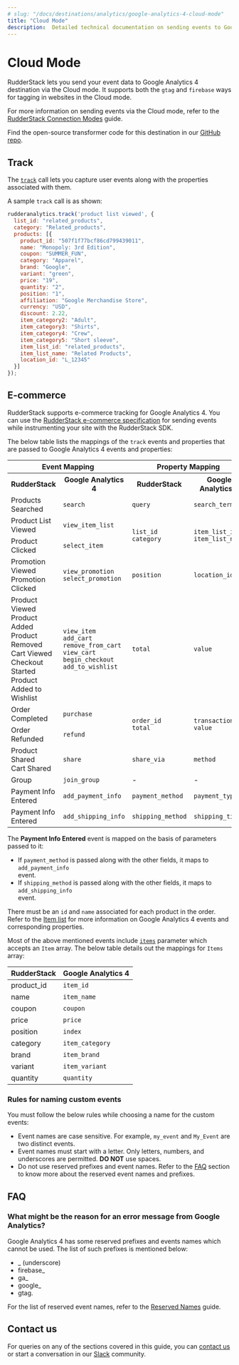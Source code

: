 ```yaml
---
# slug: "/docs/destinations/analytics/google-analytics-4-cloud-mode"
title: "Cloud Mode"
description:  Detailed technical documentation on sending events to Google Analytics 4 using the RudderStack Cloud mode.
---
```


# Cloud Mode

RudderStack lets you send your event data to Google Analytics 4 destination via the Cloud mode. It supports both the `gtag` and `firebase` ways for tagging in websites in the Cloud mode.

<div class="infoBlock">

For more information on sending events via the Cloud mode, refer to the <a href="https://www.rudderstack.com/docs/rudderstack-cloud/rudderstack-connection-modes/#cloud-mode">RudderStack Connection Modes</a> guide.
</div>

<div class="successBlock">

Find the open-source transformer code for this destination in our <a href="https://github.com/rudderlabs/rudder-transformer/tree/master/v0/destinations/ga4">GitHub repo</a>.
</div>

## Track

The [`track`](https://www.rudderstack.com/docs/rudderstack-api/api-specification/rudderstack-spec/track/) call lets you capture user events along with the properties associated with them.

A sample `track` call is as shown:

```javascript
rudderanalytics.track('product list viewed', {
  list_id: "related_products",
  category: "Related_products",
  products: [{
    product_id: "507f1f77bcf86cd799439011",
    name: "Monopoly: 3rd Edition",
    coupon: "SUMMER_FUN",
    category: "Apparel",
    brand: "Google",
    variant: "green",
    price: "19",
    quantity: "2",
    position: "1",
    affiliation: "Google Merchandise Store",
    currency: "USD",
    discount: 2.22,
    item_category2: "Adult",
    item_category3: "Shirts",
    item_category4: "Crew",
    item_category5: "Short sleeve",
    item_list_id: "related_products",
    item_list_name: "Related Products",
    location_id: "L_12345"
  }]
});
```

## E-commerce

RudderStack supports e-commerce tracking for Google Analytics 4. You can use the [RudderStack e-commerce specification](https://rudderstack.com/docs/rudderstack-api/api-specification/rudderstack-ecommerce-events-specification/) for sending events while instrumenting your site with the RudderStack SDK.

The below table lists the mappings of the `track` events and properties that are passed to Google Analytics 4 events and properties:

<table>
  <tr>
    <th colspan="2">Event Mapping</th>
    <th colspan="2">Property Mapping</th>
  </tr>
  <tr>
    <th>RudderStack</th>
    <th>Google Analytics 4</th>
    <th>RudderStack</th>
    <th>Google Analytics 4</th>
  </tr>
  <tr>
    <td>Products Searched</td>
    <td><code class=“inline-code”>search</code></td>
    <td><code class=“inline-code”>query</code></td>
    <td><code class=“inline-code”>search_term</code></td>
  </tr>
  <tr>
    <td>Product List Viewed</td>
    <td><code class=“inline-code”>view_item_list</code></td>
    <td rowspan="2"><code class=“inline-code”>list_id</code></br><code class=“inline-code”>category</code></td>
    <td rowspan="2"><code class=“inline-code”>item_list_id</code></br><code class=“inline-code”>item_list_name</code></td>
  </tr>
  <tr>
   <td>Product Clicked</td>
    <td><code class=“inline-code”>select_item</code></td>
  </tr>
  <tr>
    <td>Promotion Viewed</br>Promotion Clicked</td>
    <td><code class=“inline-code”>view_promotion</code></br><code class=“inline-code”>select_promotion</code></td>
    <td><code class=“inline-code”>position</code></td>
    <td><code class=“inline-code”>location_id</code></td>
  </tr>
   <tr>
    <td>Product Viewed</br>Product Added</br>Product Removed</br>Cart Viewed</br>Checkout Started</br>Product Added to Wishlist</td>
    <td><code class=“inline-code”>view_item</code></br><code class=“inline-code”>add_cart</code></br><code class=“inline-code”>remove_from_cart</code></br><code class=“inline-code”>view_cart</code></br><code class=“inline-code”>begin_checkout</code></br><code class=“inline-code”>add_to_wishlist</code></td>
    <td><code class=“inline-code”>total</code></td>
    <td><code class=“inline-code”>value</code></td>
  </tr>
   <tr>
    <td>Order Completed</td>
    <td><code class=“inline-code”>purchase</code></td>
    <td rowspan="2"><code class=“inline-code”>order_id</code></br><code class=“inline-code”>total</code></td>
    <td rowspan="2"><code class=“inline-code”>transaction_id</code></br><code class=“inline-code”>value</code></td>
  </tr>
  <tr>
   <td>Order Refunded</td>
    <td><code class=“inline-code”>refund</code></td>
  </tr>
    <tr>
    <td>Product Shared</br>Cart Shared</td>
    <td><code class=“inline-code”>share</code></td>
    <td><code class=“inline-code”>share_via</code></td>
    <td><code class=“inline-code”>method</code></td>
  </tr>
 
   <tr>
    <td>Group</td>
    <td><code class=“inline-code”>join_group</code></td>
    <td>-</td>
    <td>-</td>
  </tr>
  <tr>
    <td>Payment Info Entered</td>
    <td><code class=“inline-code”>add_payment_info</code></td>
    <td><code class=“inline-code”>payment_method</code></td>
    <td><code class=“inline-code”>payment_type</code></td>
  </tr>
  <tr>
    <td>Payment Info Entered</td>
    <td><code class=“inline-code”>add_shipping_info</code></td>
    <td><code class=“inline-code”>shipping_method</code></td>
    <td><code class=“inline-code”>shipping_tier</code></td>
  </tr>
</table>

<div class="infoBlock">

The <strong>Payment Info Entered</strong> event is mapped on the basis of parameters passed to it:
<ul>
  <li>If <code class=“inline-code”>payment_method</code> is passed along with the other fields, it maps to <code class=“inline-code”>add_payment_info</code></li> event.
 <li>If <code class=“inline-code”>shipping_method</code> is passed along with the other fields, it maps to <code class=“inline-code”>add_shipping_info</code></li> event.
  </ul>
</div>

<div class="infoBlock">

There must be an <code class="inline-code">id</code> and <code class="inline-code">name</code> associated for each product in the order. Refer to the <a href="https://developers.google.com/gtagjs/reference/ga4-events#view_item_list">Item list</a> for more information on Google Analytics 4 events and corresponding properties.
</div>

Most of the above mentioned events include [`items`](https://developers.google.com/analytics/devguides/collection/protocol/ga4/reference/events#view_item_list) parameter which accepts an `Item` array. The below table details out the mappings for `Items` array:

| RudderStack    | Google Analytics 4  |
| :-------------| :-----------------|
| product_id         | `item_id`        |
| name               | `item_name`      |
| coupon               | `coupon`      |
| price              | `price`          |
| position           | `index`          |
| category           | `item_category`  |
| brand           | `item_brand`  |
| variant           | `item_variant`  |
| quantity           | `quantity`  |


### Rules for naming custom events

You must follow the below rules while choosing a name for the custom events:

- Event names are case sensitive. For example, `my_event` and `My_Event` are two distinct events.
- Event names must start with a letter. Only letters, numbers, and underscores are permitted. **DO NOT** use spaces.
- Do not use reserved prefixes and event names. Refer to the <a href="#faq">FAQ</a> section to know more about the reserved event names and prefixes.

## FAQ

### What might be the reason for an error message from Google Analytics?

Google Analytics 4 has some reserved prefixes and events names which cannot be used. The list of such prefixes is mentioned below:

- _ (underscore)
- firebase_
- ga_
- google_
- gtag.

For the list of reserved event names, refer to the [Reserved Names](https://developers.google.com/analytics/devguides/collection/protocol/ga4/reference?client_type=gtag#reserved_names) guide.

## Contact us

For queries on any of the sections covered in this guide, you can [contact us](mailto:%20docs@rudderstack.com) or start a conversation in our [Slack](https://rudderstack.com/join-rudderstack-slack-community) community.
